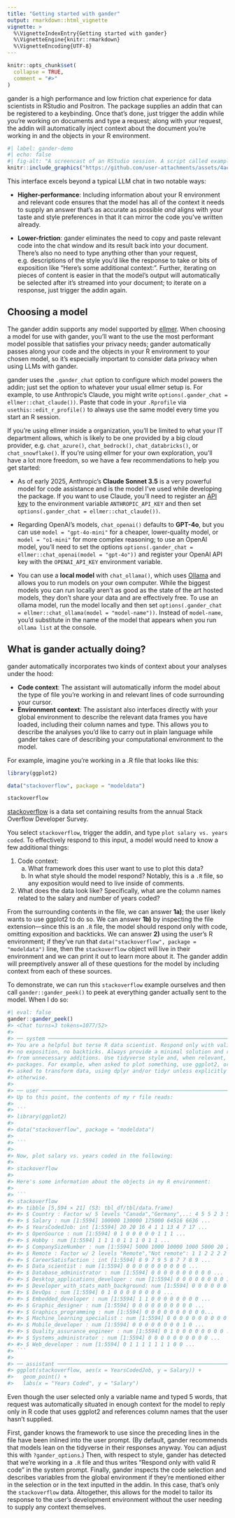 ```yaml
---
title: "Getting started with gander"
output: rmarkdown::html_vignette
vignette: >
  %\VignetteIndexEntry{Getting started with gander}
  %\VignetteEngine{knitr::rmarkdown}
  %\VignetteEncoding{UTF-8}
---
```


```r
knitr::opts_chunk$set(
  collapse = TRUE,
  comment = "#>"
)
```

gander is a high performance and low friction chat experience for data scientists in RStudio and Positron. The package supplies an addin that can be registered to a keybinding. Once that's done, just trigger the addin while you're working on documents and type a request; along with your request, the addin will automatically inject context about the document you're working in and the objects in your R environment.

```r
#| label: gander-demo
#| echo: false
#| fig-alt: "A screencast of an RStudio session. A script called example.R is open in the editor with lines library(ggplot2), data(stackoverflow), and stackoverflow. After highlighting, I trigger the addin and ask to plot the data in plain language, at which code to plot the data using ggplot2 is streamed from an LLM into the source file that uses the correct column names and a minimal style. From there, I iteratively call the addin to refine the output."
knitr::include_graphics("https://github.com/user-attachments/assets/4aead453-c2f2-446b-8e81-9154fd3baab0")
```

This interface excels beyond a typical LLM chat in two notable ways:

* **Higher-performance**: Including information about your R environment and relevant code ensures that the model has all of the context it needs to supply an answer that's as accurate as possible _and_ aligns with your taste and style preferences in that it can mirror the code you've written already.

* **Lower-friction**: gander eliminates the need to copy and paste relevant code into the chat window and its result back into your document. There's also no need to type anything other than your request, e.g. descriptions of the style you'd like the response to take or bits of exposition like "Here's some additional context:". Further, iterating on pieces of content is easier in that the model's output will automatically be selected after it's streamed into your document; to iterate on a response, just trigger the addin again.

## Choosing a model

The gander addin supports any model supported by [ellmer](https://ellmer.tidyverse.org/). When choosing a model for use with gander, you'll want to the use the most performant model possible that satisfies your privacy needs; gander automatically passes along your code and the objects in your R environment to your chosen model, so it's especially important to consider data privacy when using LLMs with gander.

gander uses the `.gander_chat` option to configure which model powers the addin; just set the option to whatever your usual ellmer setup is. For example, to use Anthropic's Claude, you might write `options(.gander_chat = ellmer::chat_claude())`. Paste that code in your `.Rprofile` via `usethis::edit_r_profile()` to always use the same model every time you start an R session.

If you're using ellmer inside a organization, you'll be limited to what your IT department allows, which is likely to be one provided by a big cloud provider, e.g. `chat_azure()`, `chat_bedrock()`, `chat_databricks()`, or `chat_snowflake()`. If you're using ellmer for your own exploration, you'll have a lot more freedom, so we have a few recommendations to help you get started:

- As of early 2025, Anthropic's **Claude Sonnet 3.5** is a very powerful model for code assistance and is the model I've used while developing the package. If you want to use Claude, you'll need to register an [API key](https://console.anthropic.com/) to the environment variable `ANTHROPIC_API_KEY` and then set `options(.gander_chat = ellmer::chat_claude())`. 

* Regarding OpenAI's models, `chat_openai()` defaults to **GPT-4o**, but you can use `model = "gpt-4o-mini"` for a cheaper, lower-quality model, or `model = "o1-mini"` for more complex reasoning; to use an OpenAI model, you'll need to set the options `options(.gander_chat = ellmer::chat_openai(model = "gpt-4o"))` and register your OpenAI API key with the `OPENAI_API_KEY` environment variable.

- You can use a **local model** with `chat_ollama()`, which uses [Ollama](https://ollama.com) and allows you to run models on your own computer. While the biggest models you can run locally aren't as good as the state of the art hosted models, they don't share your data and are effectively free. To use an ollama model, run the model locally and then set `options(.gander_chat = ellmer::chat_ollama(model = "model-name"))`. Instead of `model-name`, you'd substitute in the name of the model that appears when you run `ollama list` at the console.

## What is gander actually doing?

gander automatically incorporates two kinds of context about your analyses under the hood:

* **Code context**: The assistant will automatically inform the model about the type of file you're working in and relevant lines of code surrounding your cursor.
* **Environment context**: The assistant also interfaces directly with your global environment to describe the relevant data frames you have loaded, including their column names and type. This allows you to describe the analyses you'd like to carry out in plain language while gander takes care of describing your computational environment to the model.

For example, imagine you're working in a .R file that looks like this:

```r
library(ggplot2)

data("stackoverflow", package = "modeldata")

stackoverflow
```

[stackoverflow](https://modeldata.tidymodels.org/reference/stackoverflow.html) is a data set containing results from the annual Stack Overflow Developer Survey.

You select `stackoverflow`, trigger the addin, and type `plot salary vs. years coded`. To effectively respond to this input, a model would need to know a few additional things:

1) Code context:
     a) What framework does this user want to use to plot this data?
     b) In what style should the model respond? Notably, this is a `.R` file, so any exposition would need to live inside of comments.
2) What does the data look like? Specifically, what are the column names related to the salary and number of years coded?

From the surrounding contents in the file, we can answer **1a)**; the user likely wants to use ggplot2 to do so. We can answer **1b)** by inspecting the file extension—since this is an `.R` file, the model should respond only with code, omitting exposition and backticks. We can answer **2)** using the user's R environment; if they've run that `data("stackoverflow", package = "modeldata")` line, then the `stackoverflow` object will live in their environment and we can print it out to learn more about it. The gander addin will preemptively answer all of these questions for the model by including context from each of these sources. 

To demonstrate, we can run this `stackoverflow` example ourselves and then call `gander::gander_peek()` to peek at everything gander actually sent to the model. When I do so:

```r
#| eval: false
gander::gander_peek()
#> <Chat turns=3 tokens=1077/52>
#> 
#> ── system ─────────────────────────────────────────────────────────────────────
#> You are a helpful but terse R data scientist. Respond only with valid R code:
#> no exposition, no backticks. Always provide a minimal solution and refrain
#> from unnecessary additions. Use tidyverse style and, when relevant, tidyverse
#> packages. For example, when asked to plot something, use ggplot2, or when
#> asked to transform data, using dplyr and/or tidyr unless explicitly instructed
#> otherwise.
#> 
#> ── user ───────────────────────────────────────────────────────────────────────
#> Up to this point, the contents of my r file reads:
#> 
#> ``` 
#> library(ggplot2)
#> 
#> data("stackoverflow", package = "modeldata")
#> 
#> ```
#> 
#> Now, plot salary vs. years coded in the following:
#> 
#> stackoverflow
#> 
#> Here's some information about the objects in my R environment:
#> 
#> ``` 
#> stackoverflow 
#> #> tibble [5,594 × 21] (S3: tbl_df/tbl/data.frame) 
#> #> $ Country : Factor w/ 5 levels "Canada","Germany",..: 4 5 5 2 3 5 5 2 5 2 ... 
#> #> $ Salary : num [1:5594] 100000 130000 175000 64516 6636 ... 
#> #> $ YearsCodedJob: int [1:5594] 20 20 16 4 1 1 13 4 7 17 ... 
#> #> $ OpenSource : num [1:5594] 0 1 0 0 0 0 0 1 1 1 ... 
#> #> $ Hobby : num [1:5594] 1 1 1 0 1 1 1 0 1 1 ... 
#> #> $ CompanySizeNumber : num [1:5594] 5000 1000 10000 1000 5000 20 20 5000 20 20 ... 
#> #> $ Remote : Factor w/ 2 levels "Remote","Not remote": 1 1 2 2 2 2 2 2 2 2 ... 
#> #> $ CareerSatisfaction : int [1:5594] 8 9 7 9 5 8 7 7 8 9 ... 
#> #> $ Data_scientist : num [1:5594] 0 0 0 0 0 0 0 0 0 0 ... 
#> #> $ Database_administrator : num [1:5594] 0 0 0 0 0 0 0 0 0 0 ... 
#> #> $ Desktop_applications_developer : num [1:5594] 0 0 0 0 0 0 0 0 1 1 ... 
#> #> $ Developer_with_stats_math_background: num [1:5594] 0 0 0 0 0 0 0 0 0 1 ... 
#> #> $ DevOps : num [1:5594] 0 1 0 0 0 0 0 0 0 0 ... 
#> #> $ Embedded_developer : num [1:5594] 1 1 0 0 0 0 0 0 0 0 ... 
#> #> $ Graphic_designer : num [1:5594] 0 0 0 0 0 0 0 0 0 0 ... 
#> #> $ Graphics_programming : num [1:5594] 0 0 0 0 0 0 0 0 0 0... 
#> #> $ Machine_learning_specialist : num [1:5594] 0 0 0 0 0 0 0 0 0 0 ... 
#> #> $ Mobile_developer : num [1:5594] 0 0 0 0 0 0 0 0 1 0 ... 
#> #> $ Quality_assurance_engineer : num [1:5594] 0 1 0 0 0 0 0 0 0 0 ... 
#> #> $ Systems_administrator : num [1:5594] 0 0 0 0 0 0 0 0 0 0 ... 
#> #> $ Web_developer : num [1:5594] 0 1 1 1 1 1 1 1 0 0 ...
#> ```
#> 
#> ── assistant ──────────────────────────────────────────────────────────────────
#> ggplot(stackoverflow, aes(x = YearsCodedJob, y = Salary)) + 
#>   geom_point() +
#>   labs(x = "Years Coded", y = "Salary")
```

Even though the user selected only a variable name and typed 5 words, that request was automatically situated in enough context for the model to reply only in R code that uses ggplot2 and references column names that the user hasn't supplied.

First, gander knows the framework to use since the preceding lines in the file have been inlined into the user prompt. (By default, gander recommends that models lean on the tidyverse in their responses anyway. You can adjust this with `?gander_options`.) Then, with respect to style, gander has detected that we're working in a `.R` file and thus writes "Respond only with valid R code" in the system prompt. Finally, gander inspects the code selection and describes variables from the global environment if they're mentioned either in the selection or in the text inputted in the addin. In this case, that's only the `stackoverflow` data. Altogether, this allows for the model to tailor its response to the user's development environment without the user needing to supply any context themselves.
